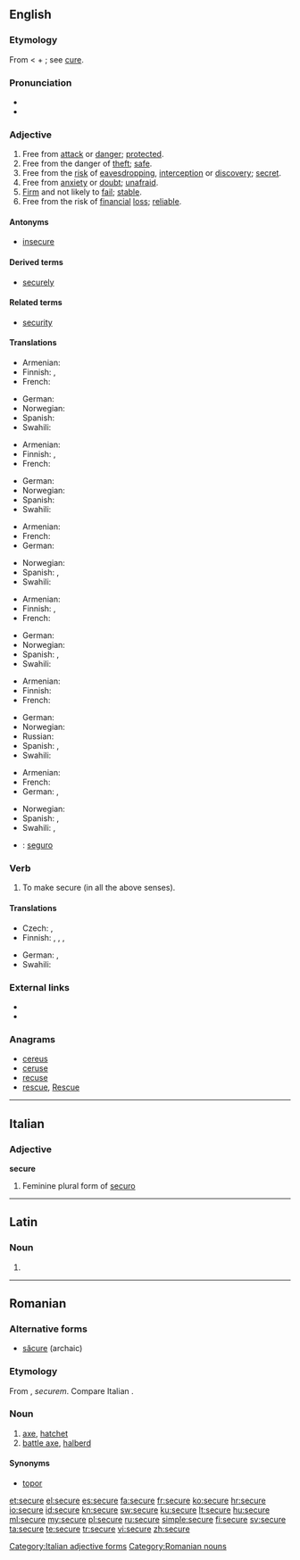 ==English==
{{wikipedia|dab=Secure}}

===Etymology===
From {{etyl|la}} {{term|securus||of persons, free from care, quiet, easy; in a bad sense, careless, reckless; of things, tranquil, also free from danger, safe, secure}} < {{term|se-||without}} + {{term|cura||care}}; see [[cure]].

===Pronunciation===
* {{IPA|/sə.ˈkjɔr/|/sə.ˈkjɚ/}}
* {{audio|en-us-secure.ogg|Audio (US)}}

===Adjective===
{{en-adj|securer|securest|more}}

# Free from [[attack]] or [[danger]]; [[protected]].
# Free from the danger of [[theft]]; [[safe]].
# Free from the [[risk]] of [[eavesdropping]],  [[interception]] or [[discovery]]; [[secret]].
# Free from [[anxiety]] or [[doubt]]; [[unafraid]].
# [[firm|Firm]] and not likely to [[fail]]; [[stable]].
# Free from the risk of [[financial]] [[loss]]; [[reliable]].

====Antonyms====
* [[insecure]]

====Derived terms====
* [[securely]]

====Related terms====
* [[security]]

====Translations====
{{trans-top|free from attack or danger; protected}}
* Armenian: {{t-|hy|անվտանգ|tr=anvtang}}
* Finnish: {{t|fi|turvassa}}, {{t|fi|turvallinen}}
* French: {{t+|fr|sûr}}
{{trans-mid}}
* German: {{t+|de|sicher}}
* Norwegian: {{t+|no|sikker}}
* Spanish: {{t|es|seguro|m}}
* Swahili: {{t+|sw|salamu|xs=Swahili}}
{{trans-bottom}}

{{trans-top|free from the danger of theft; safe}}
* Armenian: {{t+|hy|ապահով|tr=apahov}}
* Finnish: {{t|fi|tallessa}}, {{t|fi|turvassa}}
* French: {{t+|fr|sûr}}
{{trans-mid}}
* German: {{t+|de|sicher}}
* Norwegian: {{t+|no|sikker}}
* Spanish: {{t|es|seguro}}
* Swahili: {{t+|sw|salamu|xs=Swahili}}
{{trans-bottom}}

{{trans-top|free from the risk of eavesdropping, interception or discovery; secret}}
* Armenian: {{t+|hy|ապահով|tr=apahov}}
* French: {{t+|fr|sûr}}
* German: {{t+|de|sicher}}
{{trans-mid}}
* Norwegian: {{t+|no|sikker}}
* Spanish: {{t|es|seguro|m}}, {{t|es|confiable}}
* Swahili: {{t+|sw|salamu|xs=Swahili}}
{{trans-bottom}}

{{trans-top|free from anxiety or doubt; unafraid}}
* Armenian: {{t+|hy|ապահով|tr=apahov}}
* Finnish: {{t|fi|peloton}}, {{t|fi|varma}}
* French: {{t+|fr|sûr}}
{{trans-mid}}
* German: {{t+|de|sicher}}
* Norwegian: {{t+|no|sikker}}
* Spanish: {{t|es|seguro}}, {{t|es|aplomado}}
* Swahili: {{t+|sw|salamu|xs=Swahili}}
{{trans-bottom}}

{{trans-top|Firm and not likely to fail; stable}}
* Armenian: {{t+|hy|ապահով|tr=apahov}}
* Finnish: {{t|fi|vakaa}}
* French: {{t+|fr|sûr}}
{{trans-mid}}
* German: {{t+|de|zuverlässig}}
* Norwegian: {{t+|no|sikker}}
* Russian: {{t|ru|надеждный|sc=Cyrl}}
* Spanish: {{t|es|seguro}}, {{t|es|aplomado|m}}
* Swahili: {{t+|sw|salamu|xs=Swahili}}
{{trans-bottom}}

{{trans-top|Free from the risk of financial loss; reliable}}
* Armenian: {{t+|hy|ապահով|tr=apahov}}
* French: {{t+|fr|sûr}}
* German: {{t+|de|sicher}}, {{t+|de|zuverlässig}}
{{trans-mid}}
* Norwegian: {{t+|no|sikker}}
* Spanish: {{t|es|seguro|m}}, {{t|es|confiable|m}}
* Swahili: {{t+|sw|salamu|xs=Swahili}},  {{t+|sw|salamu|xs=Swahili}}
{{trans-bottom}}

{{checktrans-top}}
* {{ttbc|es}}: [[seguro]]
{{trans-bottom}}

===Verb===
{{en-verb|secur|ing}}

# To make secure (in all the above senses).

====Translations====
{{trans-top|To make secure}}
* Czech: {{t-|cs|jistit}}, {{t-|cs|zajistit}}
* Finnish: {{t-|fi|turvata}}, {{t-|fi|suojata}}, {{t+|fi|varmistaa}}, {{t+|fi|kiinnittää}}
{{trans-mid}}
* German: {{t+|de|sichern}}, {{t+|de|absichern}}
* Swahili: {{t+|sw|usalamu|xs=Swahili}}
{{trans-bottom}}

===External links===
* {{R:Webster 1913}}
* {{R:Century 1911}}

===Anagrams===
* [[cereus#English|cereus]]
* [[ceruse#English|ceruse]]
* [[recuse#English|recuse]]
* [[rescue#English|rescue]], [[Rescue#English|Rescue]]

----

==Italian==

===Adjective===
'''secure''' {{f}}

# Feminine plural form of [[securo]]

[[Category:Italian adjective forms]]

----

==Latin==

===Noun===
{{la-noun-form|secūre}}

# {{inflection of|securis|secūris|abl|s|lang=la}}

----

==Romanian==

===Alternative forms===
* [[săcure]] (archaic)

===Etymology===
From {{etyl|la|ro}} {{term|securis|secūris|lang=la}}, ''securem''. Compare Italian {{term|scure|lang=it}}.

===Noun===
{{ro-noun|f|securi}}

# [[axe]], [[hatchet]]
# [[battle axe]], [[halberd]]

====Synonyms====
* [[topor]]

[[Category:Romanian nouns]]

[[et:secure]]
[[el:secure]]
[[es:secure]]
[[fa:secure]]
[[fr:secure]]
[[ko:secure]]
[[hr:secure]]
[[io:secure]]
[[id:secure]]
[[kn:secure]]
[[sw:secure]]
[[ku:secure]]
[[lt:secure]]
[[hu:secure]]
[[ml:secure]]
[[my:secure]]
[[pl:secure]]
[[ru:secure]]
[[simple:secure]]
[[fi:secure]]
[[sv:secure]]
[[ta:secure]]
[[te:secure]]
[[tr:secure]]
[[vi:secure]]
[[zh:secure]]